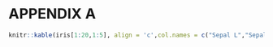 # APPENDIX A {-}

```r
knitr::kable(iris[1:20,1:5], align = 'c',col.names = c("Sepal L","Sepal W", "Petal L", "Petal W", "Species"))
```

